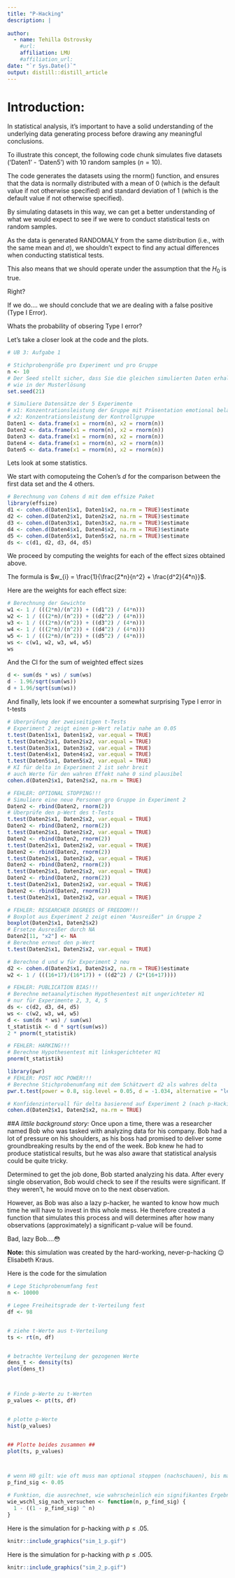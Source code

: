 ```yaml
---
title: "P-Hacking"
description: |
  
author:
  - name: Tehilla Ostrovsky
    #url: 
    affiliation: LMU
    #affiliation_url: 
date: "`r Sys.Date()`"
output: distill::distill_article
---
```


# Introduction:

In statistical analysis, it's important to have a solid understanding of the underlying data generating process before drawing any meaningful conclusions. 


To illustrate this concept, the following code chunk simulates five datasets ('Daten1' - 'Daten5') with 10 random samples ($n = 10$). 

The code generates the datasets using the rnorm() function, and ensures that the data is normally distributed with a mean of 0 (which is the default value if not otherwise specified) and standard deviation of 1 (which is the default value if not otherwise specified). 

By simulating datasets in this way, we can get a better understanding of what we would expect to see if we were to conduct statistical tests on random samples. 


As the data is generated RANDOMALY from the same distribution (i.e., with the same mean and $\sigma$), we shouldn't expect to find any actual differences when conducting statistical tests. 

This also means that we should operate under the assumption that the $H_{0}$ is true. 

Right?

If we do.... we should conclude that we are dealing with a false positive (Type I Error).

Whats the probability of obsering Type I error?

Let's take a closer look at the code and the plots.


```r

# UB 3: Aufgabe 1

# Stichprobengröße pro Experiment und pro Gruppe
n <- 10
# Der Seed stellt sicher, dass Sie die gleichen simulierten Daten erhalten 
# wie in der Musterlösung
set.seed(21)

# Simuliere Datensätze der 5 Experimente
# x1: Konzentrationsleistung der Gruppe mit Präsentation emotional belastender Stimuli
# x2: Konzentrationsleistung der Kontrollgruppe
Daten1 <- data.frame(x1 = rnorm(n), x2 = rnorm(n))
Daten2 <- data.frame(x1 = rnorm(n), x2 = rnorm(n))
Daten3 <- data.frame(x1 = rnorm(n), x2 = rnorm(n))
Daten4 <- data.frame(x1 = rnorm(n), x2 = rnorm(n))
Daten5 <- data.frame(x1 = rnorm(n), x2 = rnorm(n))
```


Lets look at some statistics.

We start with comoputeing the Cohen's $d$ for the comparison between the first data set and the 4 others.

```r
# Berechnung von Cohens d mit dem effsize Paket
library(effsize)
d1 <- cohen.d(Daten1$x1, Daten1$x2, na.rm = TRUE)$estimate
d2 <- cohen.d(Daten2$x1, Daten2$x2, na.rm = TRUE)$estimate
d3 <- cohen.d(Daten3$x1, Daten3$x2, na.rm = TRUE)$estimate
d4 <- cohen.d(Daten4$x1, Daten4$x2, na.rm = TRUE)$estimate
d5 <- cohen.d(Daten5$x1, Daten5$x2, na.rm = TRUE)$estimate
ds <- c(d1, d2, d3, d4, d5)
```



We proceed by computing the weights for each of the effect sizes obtained above. 

The formula is $w_{i} = \frac{1}{\frac{2*n}{n^2} + \frac{d^2}{4*n}}$.

Here are the weights for each effect size:

```r
# Berechnung der Gewichte
w1 <- 1 / (((2*n)/(n^2)) + ((d1^2) / (4*n)))
w2 <- 1 / (((2*n)/(n^2)) + ((d2^2) / (4*n)))
w3 <- 1 / (((2*n)/(n^2)) + ((d3^2) / (4*n)))
w4 <- 1 / (((2*n)/(n^2)) + ((d4^2) / (4*n)))
w5 <- 1 / (((2*n)/(n^2)) + ((d5^2) / (4*n)))
ws <- c(w1, w2, w3, w4, w5)
ws
```


And the CI for the sum of weighted effect sizes
```r
d <- sum(ds * ws) / sum(ws)
d - 1.96/sqrt(sum(ws))
d + 1.96/sqrt(sum(ws))
```


And finally, lets look if we encounter a somewhat surprising Type I error in t-tests
```r
# Überprüfung der zweiseitigen t-Tests
# Experiment 2 zeigt einen p-Wert relativ nahe an 0.05
t.test(Daten1$x1, Daten1$x2, var.equal = TRUE)
t.test(Daten2$x1, Daten2$x2, var.equal = TRUE)
t.test(Daten3$x1, Daten3$x2, var.equal = TRUE)
t.test(Daten4$x1, Daten4$x2, var.equal = TRUE)
t.test(Daten5$x1, Daten5$x2, var.equal = TRUE)
# KI für delta in Experiment 2 ist sehr breit
# auch Werte für den wahren Effekt nahe 0 sind plausibel
cohen.d(Daten2$x1, Daten2$x2, na.rm = TRUE)
```

```r
# FEHLER: OPTIONAL STOPPING!!!
# Simuliere eine neue Personen gro Gruppe in Experiment 2
Daten2 <- rbind(Daten2, rnorm(2))
# Überprüfe den p-Wert des t-Tests
t.test(Daten2$x1, Daten2$x2, var.equal = TRUE)
Daten2 <- rbind(Daten2, rnorm(2))
t.test(Daten2$x1, Daten2$x2, var.equal = TRUE)
Daten2 <- rbind(Daten2, rnorm(2))
t.test(Daten2$x1, Daten2$x2, var.equal = TRUE)
Daten2 <- rbind(Daten2, rnorm(2))
t.test(Daten2$x1, Daten2$x2, var.equal = TRUE)
Daten2 <- rbind(Daten2, rnorm(2))
t.test(Daten2$x1, Daten2$x2, var.equal = TRUE)
Daten2 <- rbind(Daten2, rnorm(2))
t.test(Daten2$x1, Daten2$x2, var.equal = TRUE)
Daten2 <- rbind(Daten2, rnorm(2))
t.test(Daten2$x1, Daten2$x2, var.equal = TRUE)

```

```r
# FEHLER: RESEARCHER DEGREES OF FREEDOM!!!
# Boxplot aus Experiment 2 zeigt einen "Ausreißer" in Gruppe 2
boxplot(Daten2$x1, Daten2$x2)
# Ersetze Ausreißer durch NA
Daten2[11, "x2"] <- NA
# Berechne erneut den p-Wert
t.test(Daten2$x1, Daten2$x2, var.equal = TRUE)

# Berechne d und w für Experiment 2 neu
d2 <- cohen.d(Daten2$x1, Daten2$x2, na.rm = TRUE)$estimate
w2 <- 1 / (((16+17)/(16*17)) + ((d2^2) / (2*(16+17))))

# FEHLER: PUBLICATION BIAS!!!
# Berechne metaanalytischen Hypothesentest mit ungerichteter H1
# nur für Experimente 2, 3, 4, 5
ds <- c(d2, d3, d4, d5)
ws <- c(w2, w3, w4, w5)
d <- sum(ds * ws) / sum(ws)
t_statistik <- d * sqrt(sum(ws))
2 * pnorm(t_statistik)

# FEHLER: HARKING!!!
# Berechne Hypothesentest mit linksgerichteter H1
pnorm(t_statistik)

library(pwr)
# FEHLER: POST HOC POWER!!!
# Berechne Stichprobenumfang mit dem Schätzwert d2 als wahres delta
pwr.t.test(power = 0.8, sig.level = 0.05, d = -1.034, alternative = "less")

# Konfidenzintervall für delta basierend auf Experiment 2 (nach p-Hacking)
cohen.d(Daten2$x1, Daten2$x2, na.rm = TRUE)
```

##*A littile background story:*
Once upon a time, there was a researcher named Bob who was tasked with analyzing data for his company. Bob had a lot of pressure on his shoulders, as his boss had promised to deliver some groundbreaking results by the end of the week. Bob knew he had to produce statistical results, but he was also aware that statistical analysis could be quite tricky.

Determined to get the job done, Bob started analyzing his data. After every single observation, Bob would check to see if the results were significant. If they weren't, he would move on to the next observation. 

However, as Bob was also a lazy p-hacker, he wanted to know how much time he will have to invest in this whole mess. He therefore created a function that simulates this process and will determines after how many observations (approximately) a significant p-value will be found. 

Bad, lazy Bob....😳


**Note:** this simulation was created by the hard-working, never-p-hacking 😉 Elisabeth Kraus.

Here is the code for the simulation
```r
# Lege Stichprobenumfang fest
n <- 10000

# Legee Freiheitsgrade der t-Verteilung fest
df <- 98


# ziehe t-Werte aus t-Verteilung
ts <- rt(n, df)


# betrachte Verteilung der gezogenen Werte
dens_t <- density(ts)
plot(dens_t)



# Finde p-Werte zu t-Werten
p_values <- pt(ts, df)


# plotte p-Werte
hist(p_values)


## Plotte beides zusammen ##
plot(ts, p_values)



# wenn H0 gilt: wie oft muss man optional stoppen (nachschauen), bis man mit 90% Wahrscheinlichkeit ein signifikantes Ergebnis findet?
p_find_sig <- 0.05

# Funktion, die ausrechnet, wie wahrscheinlich ein signifikantes Ergebnis ist nach einer bestimmten Anzahl an Versuchen (n) und einem alpha-Level von p_find_sig
wie_wschl_sig_nach_versuchen <- function(n, p_find_sig) {
  1 - ((1 - p_find_sig) ^ n)
}

```

Here is the simulation for p-hacking with $p \le .05$. 

```r
knitr::include_graphics("sim_1_p.gif")
```



Here is the simulation for p-hacking with $p \le .005$. 

```r
knitr::include_graphics("sim_2_p.gif")
```
